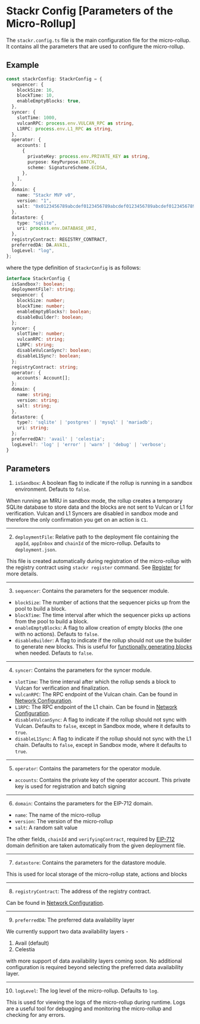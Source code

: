 # Stackr Config [Parameters of the Micro-Rollup]

The `stackr.config.ts` file is the main configuration file for the micro-rollup. It contains all the parameters that are used to configure the micro-rollup.

## Example

```ts [stackr.config.ts]
const stackrConfig: StackrConfig = {
  sequencer: {
    blockSize: 16,
    blockTime: 10,
    enableEmptyBlocks: true,
  },
  syncer: {
    slotTime: 1000,
    vulcanRPC: process.env.VULCAN_RPC as string,
    L1RPC: process.env.L1_RPC as string,
  },
  operator: {
    accounts: [
      {
        privateKey: process.env.PRIVATE_KEY as string,
        purpose: KeyPurpose.BATCH,
        scheme: SignatureScheme.ECDSA,
      },
    ],
  },
  domain: {
    name: "Stackr MVP v0",
    version: "1",
    salt: "0x0123456789abcdef0123456789abcdef0123456789abcdef0123456789abcdef",
  },
  datastore: {
    type: "sqlite",
    uri: process.env.DATABASE_URI,
  },
  registryContract: REGISTRY_CONTRACT,
  preferredDA: DA.AVAIL,
  logLevel: "log",
};
```

where the type definition of `StackrConfig` is as follows:

```ts
interface StackrConfig {
  isSandbox?: boolean;
  deploymentFile?: string;
  sequencer: {
    blockSize: number;
    blockTime: number;
    enableEmptyBlocks?: boolean;
    disableBuilder?: boolean;
  };
  syncer: {
    slotTime?: number;
    vulcanRPC: string;
    L1RPC: string;
    disableVulcanSync?: boolean;
    disableL1Sync?: boolean;
  };
  registryContract: string;
  operator: {
    accounts: Account[];
  };
  domain: {
    name: string;
    version: string;
    salt: string;
  },
  datastore: {
    type?: 'sqlite' | 'postgres' | 'mysql' | 'mariadb';
    uri: string;
  };
  preferredDA?: 'avail' | 'celestia';
  logLevel?: 'log' | 'error' | 'warn' | 'debug' | 'verbose';
}
```

## Parameters

1. `isSandbox`: A boolean flag to indicate if the rollup is running in a sandbox environment. Defauts to `false`.

When running an MRU in sandbox mode, the rollup creates a temporary SQLite database to store data and the blocks are not sent to Vulcan or L1 for verification. Vulcan and L1 Syncers are disabled in sandbox mode and therefore the only confirmation you get on an action is `C1`.

---

2. `deploymentFile`: Relative path to the deployment file containing the `appId`, `appInbox` and `chainId` of the micro-rollup. Defaults to `deployment.json`.

This file is created automatically during registration of the micro-rollup with the registry contract using `stackr register` command. See [Register](/build/cli/register) for more details.

---

3. `sequencer`: Contains the parameters for the sequencer module.

- `blockSize`: The number of actions that the sequencer picks up from the pool to build a block.
- `blockTime`: The time interval after which the sequencer picks up actions from the pool to build a block.
- `enableEmptyBlocks`: A flag to allow creation of empty blocks (the one with no actions). Defauts to `false`.
- `disableBuilder`: A flag to indicate if the rollup should not use the builder to generate new blocks. This is useful for [functionally generating blocks](/build/framework/micro-rollup-utils#sequencertick) when needed. Defauts to `false`.

---

4. `syncer`: Contains the parameters for the syncer module.

- `slotTime`: The time interval after which the rollup sends a block to Vulcan for verification and finalization.
- `vulcanRPC`: The RPC endpoint of the Vulcan chain. Can be found in [Network Configuration](/build/references/providers-and-rpc).
- `L1RPC`: The RPC endpoint of the L1 chain. Can be found in [Network Configuration](/build/references/providers-and-rpc).
- `disableVulcanSync`: A flag to indicate if the rollup should not sync with Vulcan. Defaults to `false`, except in Sandbox mode, where it defaults to `true`.
- `disableL1Sync`: A flag to indicate if the rollup should not sync with the L1 chain. Defaults to `false`, except in Sandbox mode, where it defaults to `true`.

---

5. `operator`: Contains the parameters for the operator module.

- `accounts`: Contains the private key of the operator account. This private key is used for registration and batch signing

---

6. `domain`: Contains the parameters for the EIP-712 domain.

- `name`: The name of the micro-rollup
- `version`: The version of the micro-rollup
- `salt`: A random salt value

The other fields, `chainId` and `verifyingContract`, required by [EIP-712](https://eips.ethereum.org/EIPS/eip-712) domain definition are taken automatically from the given deployment file.

---

7. `datastore`: Contains the parameters for the datastore module.

This is used for local storage of the micro-rollup state, actions and blocks

---

8. `registryContract`: The address of the registry contract.

Can be found in [Network Configuration](/build/references/providers-and-rpc).

---

9. `preferredDA`: The preferred data availability layer

We currently support two data availability layers -

1. Avail (default)
2. Celestia

with more support of data availability layers coming soon. No additional configuration is required beyond selecting the preferred data availability layer.

---

10. `logLevel`: The log level of the micro-rollup. Defaults to `log`.

This is used for viewing the logs of the micro-rollup during runtime. Logs are a useful tool for debugging and monitoring the micro-rollup and checking for any errors.

